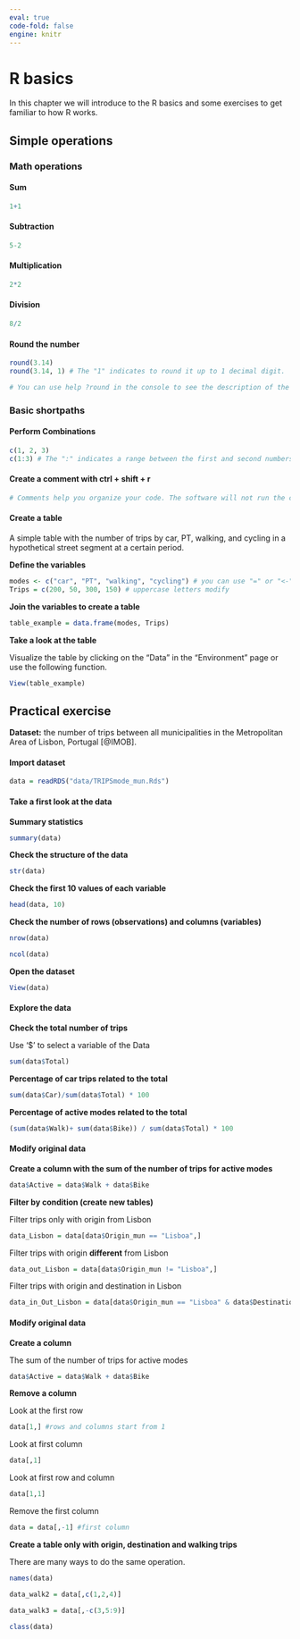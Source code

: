```yaml
---
eval: true
code-fold: false
engine: knitr
---
```


# R basics

In this chapter we will introduce to the R basics and some exercises to get familiar to how R works.

## Simple operations

### Math operations

#### **Sum**

```r
1+1
```

#### **Subtraction**

```r
5-2
```

#### **Multiplication**

```r
2*2
```

#### **Division**

```r
8/2
```

#### **Round the number**

```r
round(3.14)
round(3.14, 1) # The "1" indicates to round it up to 1 decimal digit.

# You can use help ?round in the console to see the description of the function. 
```

### Basic shortpaths

#### **Perform Combinations**

```r
c(1, 2, 3)
c(1:3) # The ":" indicates a range between the first and second numbers. 
```

#### **Create a comment with ctrl + shift + r**

```r

# Comments help you organize your code. The software will not run the comment. 
```

#### Create a table

A simple table with the number of trips by car, PT, walking, and cycling in a hypothetical street segment at a certain period.

**Define the variables**

```r
modes <- c("car", "PT", "walking", "cycling") # you can use "=" or "<-"
Trips = c(200, 50, 300, 150) # uppercase letters modify

```

**Join the variables to create a table**

```r
table_example = data.frame(modes, Trips)
```

**Take a look at the table**

Visualize the table by clicking on the "Data" in the "Environment" page or use the following function.

```r
View(table_example)
```

## Practical exercise

**Dataset:** the number of trips between all municipalities in the Metropolitan Area of Lisbon, Portugal [@IMOB].

#### Import dataset

```r
data = readRDS("data/TRIPSmode_mun.Rds")
```

#### Take a first look at the data

**Summary statistics**

```r
summary(data)
```

**Check the structure of the data**

```r
str(data)
```

**Check the first 10 values of each variable**

```r
head(data, 10)
```

**Check the number of rows (observations) and columns (variables)**

```r
nrow(data)

ncol(data)
```

**Open the dataset**

```r
View(data)
```

#### Explore the data

**Check the total number of trips**

Use '\$' to select a variable of the Data

```r
sum(data$Total)
```

**Percentage of car trips related to the total**

```r
sum(data$Car)/sum(data$Total) * 100
```

**Percentage of active modes related to the total**

```r
(sum(data$Walk)+ sum(data$Bike)) / sum(data$Total) * 100
```

#### Modify original data

**Create a column with the sum of the number of trips for active modes**

```r
data$Active = data$Walk + data$Bike
```

**Filter by condition (create new tables)**

Filter trips only with origin from Lisbon

```r
data_Lisbon = data[data$Origin_mun == "Lisboa",]
```

Filter trips with origin **different** from Lisbon

```r
data_out_Lisbon = data[data$Origin_mun != "Lisboa",]
```

Filter trips with origin and destination in Lisbon

```r
data_in_Out_Lisbon = data[data$Origin_mun == "Lisboa" & data$Destination_mun == "Lisboa",]
```

#### Modify original data

**Create a column**

The sum of the number of trips for active modes

```r
data$Active = data$Walk + data$Bike
```

**Remove a column**

Look at the first row

```r
data[1,] #rows and columns start from 1
```

Look at first column

```r
data[,1]
```

Look at first row and column

```r
data[1,1]
```

Remove the first column

```r
data = data[,-1] #first column
```

**Create a table only with origin, destination and walking trips**

There are many ways to do the same operation.

```r
names(data)
```

```r
data_walk2 = data[,c(1,2,4)]
```

```r
data_walk3 = data[,-c(3,5:9)]
```

```r
class(data)
```
